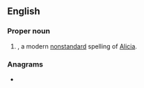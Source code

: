 ==English==

===Proper noun===
{{en-proper noun}}

# {{given name|lang=en|female|from=Germanic languages}}, a modern [[nonstandard]] spelling of [[Alicia]].

===Anagrams===
* {{anagrams|en|a=aaehils|Aleshia|Lahaies|halesia}}